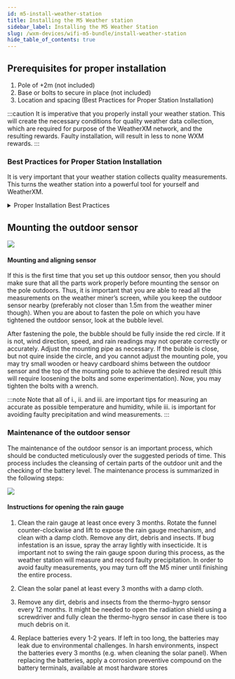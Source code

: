 ```yaml
---
id: m5-install-weather-station
title: Installing the M5 Weather station
sidebar_label: Installing the M5 Weather Station
slug: /wxm-devices/wifi-m5-bundle/install-weather-station
hide_table_of_contents: true
---
```



## Prerequisites for proper installation
1. Pole of +2m (not included)
1. Base or bolts to secure in place (not included)
1. Location and spacing (Best Practices for Proper Station Installation)

:::caution
It is imperative that you properly install your weather station. This will create the necessary conditions for quality weather data collection, which are required for purpose of the WeatherXM network, and the resulting rewards. Faulty installation, will result in less to none WXM rewards.
:::

### Best Practices for Proper Station Installation

It is very important that your weather station collects quality measurements.
This turns the weather station into a powerful tool for yourself and WeatherXM.

<details class="accordion">

<summary>Proper Installation Best Practices</summary>

The values of the various meteorological parameters measured by a weather station can significantly differ depending on the obstacles
and the material of the surfaces existing around the sensors. For this reason, there is a series of criteria that should be fulfilled:

### Pole's Height

<section class="explanation horizontal">
  <div class="copy">
    <p>
      The pole’s height, on which the outdoor sensor will be mounted, should be at least 2 meters.
      This means that the outdoor sensor should be placed at least 2 meters above the ground and any other horizontal
      or almost a horizontal surface (e.g., roof) above the sensor. The maximum acceptable pole height is 5 meters.
    </p>
  </div>
  <div class="images">
    <img src={useBaseUrl("img/wxm-devices/wifi-m5-bundle/ground-height.svg")} />
    <img src={useBaseUrl("img/wxm-devices/wifi-m5-bundle/roof-deployment.svg")} />
  </div>
</section>


### Tighten Pole

The pole should be adequately tightened in order to prevent any pole oscillations in cases of strong winds.
   This will prevent the rain gauge spoon from faulty swinging and collecting faulty precipitation measurements.

### Installation Point

The pole together with the outdoor sensor should be placed in an installation point, which:

  <section class="explanation horizontal">
    <div class="copy">
      <h4>1. Away from heat sources</h4>
      <p>
        Is not affected by the air or smoke flowing out of any chimneys or ventilation systems
        (as an illustration, consider that wind of a certain direction may move warm smoke towards the sensors).
        An advisable distance from a heat source is >5 meters (depending on the heat source though)
      </p>
    </div>
    <div class="images">
      <img src={useBaseUrl("img/wxm-devices/wifi-m5-bundle/chimney-deployment.svg")} />
      <img src={useBaseUrl("img/wxm-devices/wifi-m5-bundle/airflow-deployment.svg")} />
    </div>
  </section>

  <section class="explanation horizontal">
    <div class="copy">
      <h4>2. Do not get in shadowed areas</h4>
      <p>
        Is not shadowed by any obstacles during the day (consider that the sun typically is higher during summer and lower during winter affecting the shadow caused by an item)
      </p>
    </div>
    <div class="images">
      <img src={useBaseUrl("img/wxm-devices/wifi-m5-bundle/building-with-pool-in-roof.svg")} />
      <img src={useBaseUrl("img/wxm-devices/wifi-m5-bundle/ws1000-shadow-soft.svg")} />
    </div>
  </section>

  <section class="explanation horizontal">
    <div>
      <h4>3. Adequate Distance</h4>
      <p>Has a distance from any obstacles around, which 2-4 times larger than the height of the highest obstacle
         (e.g., if the highest obstacle around the installation point is a 6-meter tree, ht=6m,
         and the pole of the outdoor sensor is 2 meters, hp=2m, then the pole should be placed at a distance (dp) of 8-16 meters,
         2 x (ht-hp) &#60; dp &#60; 4 x (ht-hp). In case the pole is placed on a building’s roof,
         then the building’s height should be added to the pole’s height).
         Note that in cases of obstacles with a height >8 meters, you should consider placing the outdoor sensor
         at a distance 30 times the width and 15 times the height of the obstacles around.
      </p>
    </div>
    <div class="images">
      <img src={useBaseUrl("img/wxm-devices/wifi-m5-bundle/wall.svg")} />
      <img src={useBaseUrl("img/wxm-devices/wifi-m5-bundle/tree.svg")} />
    </div>
  </section>

</details>

## Mounting the outdoor sensor

<section class="explanation">
  <img src={useBaseUrl("img/wxm-devices/wifi-m5-bundle/pole-assembly.svg")} />
  <div>
    <h4>Mounting and aligning sensor</h4>
    <p>If this is the first time that you set up this outdoor sensor,
    then you should make sure that all the parts work properly before mounting the sensor on the pole outdoors.
    Thus, it is important that you are able to read all the measurements on the weather miner’s screen,
    while you keep the outdoor sensor nearby (preferably not closer than 1.5m from the weather miner though).
    When you are about to fasten the pole on which you have tightened the outdoor sensor, look at the bubble level.
    </p>
  </div>
</section>

After fastening the pole, the bubble should be fully inside the red circle.
If it is not, wind direction, speed, and rain readings may not operate correctly or accurately.
Adjust the mounting pipe as necessary. If the bubble is close, but not quire inside the circle,
and you cannot adjust the mounting pole, you may try small wooden or heavy cardboard shims between the outdoor sensor
and the top of the mounting pole to achieve the desired result (this will require loosening the bolts and some experimentation).
Now, you may tighten the bolts with a wrench.

:::note
Note that all of i., ii. and iii. are important tips for measuring an accurate as possible temperature and humidity,
while iii. is important for avoiding faulty precipitation and wind measurements.
:::

### Maintenance of the outdoor sensor

The maintenance of the outdoor sensor is an important process, which should be conducted meticulously over the suggested periods of time.
This process includes the cleansing of certain parts of the outdoor unit and the checking of the battery level.
The maintenance process is summarized in the following steps:

<div class="control">
  <img src={useBaseUrl("img/wxm-devices/wifi-m5-bundle/maintenance.svg")} />
</div>

  #### Instructions for opening the rain gauge

1. Clean the rain gauge at least once every 3 months.
   Rotate the funnel counter-clockwise and lift to expose the rain gauge mechanism,
   and clean with a damp cloth. Remove any dirt, debris and insects.
   If bug infestation is an issue, spray the array lightly with insecticide.
   It is important not to swing the rain gauge spoon during this process,
   as the weather station will measure and record faulty precipitation.
   In order to avoid faulty measurements, you may turn off the M5 miner until finishing the entire process.


1. Clean the solar panel at least every 3 months with a damp cloth.
1. Remove any dirt, debris and insects from the thermo-hygro sensor every 12 months. It might be needed to open the radiation shield using a screwdriver and fully clean the thermo-hygro sensor in case there is too much debris on it.
1. Replace batteries every 1-2 years. If left in too long, the batteries may leak due to environmental challenges.
   In harsh environments, inspect the batteries every 3 months (e.g. when cleaning the solar panel).
   When replacing the batteries, apply a corrosion preventive compound on the battery terminals, available at most hardware stores
